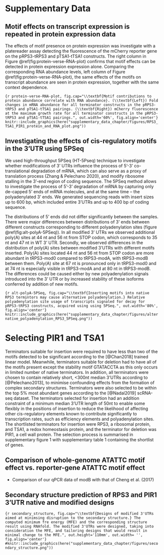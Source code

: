 # Supplementary Data
\makeatletter
\renewcommand{\fnum@figure}{Figure S\thefigure}
\makeatother
\setcounter{figure}{0}
## Motif effects on transcript expression is repeated in protein expression data

The effects of motif presence on protein expression was investigate with a platereader assay detecting the fluorescence of the mCherry reporter gene on the pRPS3-tRPS3 and pTSA1-tTSA1 constructs.
The right column in Figure \@ref(fig:protein-verse-RNA-plot) confirms that motif effects can be detected in protein expression expression alone.
Comparing the corresponding RNA abundance levels, left column of Figure \@ref(fig:protein-verse-RNA-plot), the same effects of the motifs on transcript abundance are seen in protein expression, together with the same context dependence. 

```{r protein-verse-RNA-plot, fig.cap="\\textbf{Motif contributions to protein abundance correlate with RNA abundance}. (\\textbf{Left}) Fold changes in mRNA abundance for all terminator constructs in the pRPS3-tRPS3 and pTSA1-tTSA1 pairings. (\\textbf{Right}) mCherry fluorescence at the maximum growth rate for all terminator constructs in the pRPS3-tRPS3 and pTSA1-tTSA1 pairings.", out.width='60%', fig.align='center'}
knitr::include_graphics(here("supplementary_data_chapter/figures/RPS3_TSA1_PIR1_protein_and_RNA_plot.png"))
```

## Investigating the effects of cis-regulatory motifs in the 3'UTR using 5PSeq
We used high-throughput 5PSeq (HT-5Pseq) technique to investigate whether modifications of 3’ UTRs influence the process of 5’-3’ co-translational degradation of mRNA, which can also serve as a proxy of translation process (Zhang & Pelechano 2020), and modify ribosome stalling in the 3’-end region of coding sequence.
The 5PSeq method allows to investigate the process of  5’-3’ degradation of mRNA by capturing only de-capped 5’ ends of mRNA molecules, and at the same time – the polyadenylated 3’ ends.
We generated sequencing reads with insert sizes up to 600 bp, which included entire 3’UTRs and up to 400 bp of coding sequence.  

The distributions of 5’ ends did not differ significantly between the samples.
There were major differences between distributions of 3’ ends between different constructs corresponding to different polyadenylation sites (figure \@ref(fig:alt-polyA-5PSeq)).
In all modified 3’ UTRs we observed additional poly(A) sites at 44 nt and 56 nt from STOP codon, which corresponds to 35 nt and 47 nt in WT 3’ UTR.
Secondly, we observed differences in the distribution of poly(A) sites between modified 3’UTRs with different motifs inserted.
Poly(A) sites located 44 nt and 56 nt from STOP codon are more abundant in tRPS3-mod0 compared to tRPS3-modA, with tRPS3-modB between them.
Poly(A) site at 67 nt is pronounced only in tRPS3-mod0 and at 74 nt is especially visible in tRPS3-modA and at 80 nt in tRPS3-modB.
The differences could be caused either by new polyadenylation signals introduced into the 3’ UTR or by increased stability of these isoforms conferred by addition of new motifs.  

```{r alt-polyA-5PSeq, fig.cap="\\textbf{Inserting motifs into native RPS3 termintors may cause alternative polyadenylation.} Relative polyadenylation site usage of transcripts signaled for decay for pRPS3-tRPS3 constructs, acquired using using 5PSeq.", out.width='80%', fig.align='center'}
knitr::include_graphics(here("supplementary_data_chapter/figures/alternative_polyadenylation_RPS3_5PSeq.png"))
```

# Selecting PIR1 and TSA1
Terminators suitable for insertion were required to have less than two of the motifs detected to be significant according to the [@Chan2018] trained linear model.
Meanwhile, terminators suitable for deletion had to have all of the motifs present except the stability motif GTATACCTA as this only occurs in limited number of native terminators.
In addition, all terminators were chosen to contain relatively short, <300nt median 3'UTRs according to [@Pelechano2013], to minimise confounding effects from the formation of complex secondary structures.
Terminators were also selected to be within the top 5% most abundant genes according to the [@Nadal2019] scRNA-seq dataset.
The terminators selected for insertion had an addition constraint of a minimum median 3'UTR length of 50nt to enable some flexibly in the positions of insertion to reduce the likelihood of affecting other cis-regulatory elements known to contribute significantly to transcription rates, such as efficiency elements and polyadenylation sites. 
The shortlisted terminators for insertion were RPS3, a ribosomal protein, and TSA1, a redox homeostasis protein, and the terminator for deletion was PIR1, a cell wall protein.
The selection process is summarised in supplementary figure 1 with supplementary table 1 containing the shortlist of genes.


## Comparison of whole-genome ATATTC motif effect vs. reporter-gene ATATTC motif effect
- Comparison of our qPCR data of modB with that of Cheng et al. (2017)

## Secondary structure prediction of RPS3 and PIR1 3'UTR native and modified designs
```{r secondary_structure, fig.cap="\\textbf{Designs of modified 3'UTRs aimed at minimsing disruption to the secondary structure.} The computed minimum fre energy (MFE) and the corresponding structure result using RNAfold. The modified 3'UTRs were designed, taking into consideration the MFE, and tailoring designs that would result in minimal change to the MFE.", out.height='110mm', out.width= '', fig.align='center'}
#knitr::include_graphics(here("supplementary_data_chapter/figures/secondary_structure.png"))
```